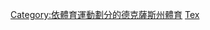 {{Commons category|Baseball in Texas}}
[[Category:依體育運動劃分的德克薩斯州體育‎|Category:依體育運動劃分的德克薩斯州體育‎]]
[[Category:依州份劃分的美國棒球|Tex]]